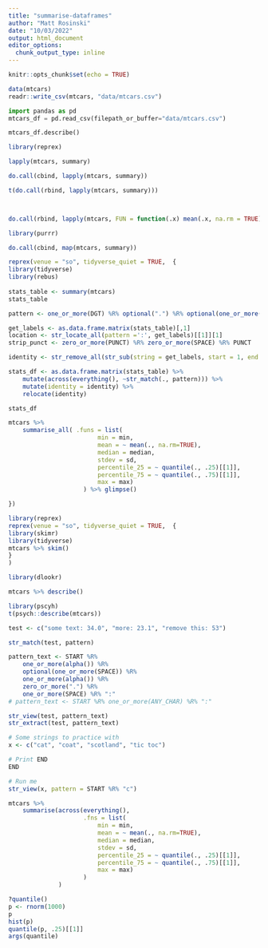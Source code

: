 ```yaml
---
title: "summarise-dataframes"
author: "Matt Rosinski"
date: "10/03/2022"
output: html_document
editor_options: 
  chunk_output_type: inline
---
```


```r
knitr::opts_chunk$set(echo = TRUE)
```

```r
data(mtcars)
readr::write_csv(mtcars, "data/mtcars.csv")
```

```python
import pandas as pd
mtcars_df = pd.read_csv(filepath_or_buffer="data/mtcars.csv")

mtcars_df.describe()

```

```r
library(reprex)
```


```r
lapply(mtcars, summary)

do.call(cbind, lapply(mtcars, summary))

t(do.call(rbind, lapply(mtcars, summary)))



do.call(rbind, lapply(mtcars, FUN = function(.x) mean(.x, na.rm = TRUE)))

library(purrr)

do.call(cbind, map(mtcars, summary))

```

```r
reprex(venue = "so", tidyverse_quiet = TRUE,  {
library(tidyverse)
library(rebus)
    
stats_table <- summary(mtcars)
stats_table

pattern <- one_or_more(DGT) %R% optional(".") %R% optional(one_or_more(DGT))

get_labels <- as.data.frame.matrix(stats_table)[,1]
location <- str_locate_all(pattern =':', get_labels)[[1]][1]
strip_punct <- zero_or_more(PUNCT) %R% zero_or_more(SPACE) %R% PUNCT

identity <- str_remove_all(str_sub(string = get_labels, start = 1, end = location), strip_punct)

stats_df <- as.data.frame.matrix(stats_table) %>%
    mutate(across(everything(), ~str_match(., pattern))) %>%
    mutate(identity = identity) %>%
    relocate(identity)

stats_df

mtcars %>%
    summarise_all( .funs = list(
                         min = min,
                         mean = ~ mean(., na.rm=TRUE),
                         median = median,
                         stdev = sd,
                         percentile_25 = ~ quantile(., .25)[[1]],
                         percentile_75 = ~ quantile(., .75)[[1]],
                         max = max)
                     ) %>% glimpse()

})
```

```r
library(reprex)
reprex(venue = "so", tidyverse_quiet = TRUE,  {
library(skimr)
library(tidyverse)
mtcars %>% skim()
}
)
```


```r
library(dlookr)

mtcars %>% describe()

library(pscyh)
t(psych::describe(mtcars))
```



```r
test <- c("some text: 34.0", "more: 23.1", "remove this: 53")

str_match(test, pattern)

pattern_text <- START %R% 
    one_or_more(alpha()) %R% 
    optional(one_or_more(SPACE)) %R% 
    one_or_more(alpha()) %R% 
    zero_or_more(".") %R%
    one_or_more(SPACE) %R% ":"
# pattern_text <- START %R% one_or_more(ANY_CHAR) %R% ":"

str_view(test, pattern_text)
str_extract(test, pattern_text)

# Some strings to practice with
x <- c("cat", "coat", "scotland", "tic toc")

# Print END
END

# Run me
str_view(x, pattern = START %R% "c")

mtcars %>%
    summarise(across(everything(), 
                     .fns = list(
                         min = min,
                         mean = ~ mean(., na.rm=TRUE),
                         median = median,
                         stdev = sd,
                         percentile_25 = ~ quantile(., .25)[[1]],
                         percentile_75 = ~ quantile(., .75)[[1]],
                         max = max)
                     )
              )

?quantile()
p <- rnorm(1000)
p
hist(p)
quantile(p, .25)[[1]]
args(quantile)
```

